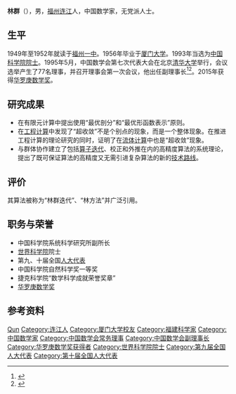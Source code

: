 '''林群'''（{{bd|1935年|7月|||林群}}），男，[[福州|福州]][[连江县_(福州市)|连江]]人，中国数学家，无党派人士。

== 生平 ==
1949年至1952年就读于[[福州一中|福州一中]]。1956年毕业于[[厦门大学|厦门大学]]。1993年当选为[[中国科学院院士|中国科学院院士]]。1995年5月，中国数学会第七次代表大会在北京[[清华大学|清华大学]]举行，会议选举产生了77名理事，并召开理事会第一次会议，他出任副理事长<ref>{{Cite book|title=中国近现代数学的发展|last=张奠宙著|publisher=石家庄：河北科学技术出版社|year=2000.02|isbn=7-5375-1888-2|pages=367}}</ref><ref>{{Cite book|title=数学史选讲|last=张奠宙主编|publisher=上海：上海科学技术出版社|year=1997.07|isbn=7-5323-4459-2|pages=309}}</ref>。2015年获得[[华罗庚数学奖|华罗庚数学奖]]。

== 研究成果 ==
* 在有限元计算中提出使用“最优剖分”和“最优形函数表示”原则。
* 在[[工程计算|工程计算]]中发现了“超收敛”不是个别点的现象，而是一个整体现象。在推进工程计算的理论研究的同时，证明了在[[流体计算|流体计算]]中也是“超收敛”现象。
* 与群体协作建立了包括[[算子迭代|算子迭代]]、校正和外推在内的高精度算法的系统理论，提出了既可保证算法的高精度又无需引进复杂算法的新的[[技术路线|技术路线]]。

== 评价 ==
其算法被称为“林群迭代”、“林方法”并广泛引用。

== 职务与荣誉 ==
* 中国科学院系统科学研究所副所长
* [[世界科学院|世界科学院]]院士
* 第九、十届全国[[人大代表|人大代表]]
* 中国科学院自然科学奖一等奖
* 捷克科学院“数学科学成就荣誉奖章”
* [[华罗庚数学奖|华罗庚数学奖]]

== 参考资料 ==
{{reflist}}

{{数学家小作品}}
{{中国科学院数学物理学部院士}}
{{福建籍科学院院士}}
{{华罗庚数学奖}}
{{Navboxes 
| title  = 林群在[[中国数学会|中国数学会]]的职务
| list1  =
{{中国数学会第六届理事会}}
{{中国数学会第七届理事会}}
}}

{{Authority control}}
{{DEFAULTSORT:Lin}}
[[Category:林姓|Qun]]
[[Category:连江人|Category:连江人]]
[[Category:厦门大学校友|Category:厦门大学校友]]
[[Category:福建科学家|Category:福建科学家]]
[[Category:中国数学家|Category:中国数学家]]
[[Category:中国数学会常务理事|Category:中国数学会常务理事]]
[[Category:中国数学会副理事长|Category:中国数学会副理事长]]
[[Category:华罗庚数学奖获得者|Category:华罗庚数学奖获得者]]
[[Category:世界科学院院士|Category:世界科学院院士]]
[[Category:第九届全国人大代表|Category:第九届全国人大代表]]
[[Category:第十届全国人大代表|Category:第十届全国人大代表]]